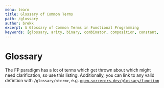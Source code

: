 ```yaml
---
menu: learn
title: Glossary of Common Terms
path: /glossary
author: brekk
excerpt: A Glossary of Common Terms in Functional Programming
keywords: [glossary, arity, binary, combinator, composition, constant, curry, deterministic, function free variable, free-variable, global, higher order function, hof, identity, nullary, pure, referential, side, ternary, unary, definitions, terms, definition, functional programming, fp, js, oss, open source]
---
```


<!-- read ! ls src/content/glossary -->
<!-- 10,25s#glossary-\(.*\)\.mdx#import \U\1\L from '@content/glossary/glossary-\1.mdx'#g -->



# Glossary

The FP paradigm has a lot of terms which get thrown about which might need clarification, so use this listing. Additionally, you can link to any valid defintion with `/glossary/<term>`, e.g. [`open.sorcerers.dev/glossary/function`](open.sorcerers.dev/glossary/function)

<FUNCTION />
<ARITY />
<NULLARY />
<UNARY />
<BINARY />
<TERNARY />
<PURE />
<DETERMINISTIC />
<REFERENTIAL />
<SIDE />
<FREE />
<HIGHER />
<CURRY />
<COMPOSITION />
<COMBINATOR />
<CONSTANT />
<IDENTITY />
